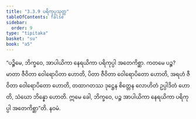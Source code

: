```yaml
---
title: "3.3.9 ပရိကုပ္ပသုတ္တ"
tableOfContents: false
sidebar:
  order: 9
type: "tipitaka"
basket: "su"
book: "a5"
---
```



<DynamicBreadcrumb />

<Division number="129" book="a5" e="ch" v="16" p="129">

<Paragraph number="725" book="a5">
“ပဉ္စိမေ, ဘိက္ခဝေ, အာပါယိကာ နေရယိကာ ပရိကုပ္ပါ အတေကိစ္ဆာ. ကတမေ ပဉ္စ? မာတာ ဇီဝိတာ ဝေါရောပိတာ ဟောတိ, ပိတာ ဇီဝိတာ ဝေါရောပိတော ဟောတိ, အရဟံ ဇီဝိတာ ဝေါရောပိတော ဟောတိ, တထာဂတဿ ဒုဋ္ဌေန စိတ္တေန လောဟိတံ ဥပ္ပါဒိတံ ဟောတိ, သံဃော ဘိန္နော ဟောတိ. ဣမေ ခေါ, ဘိက္ခဝေ, ပဉ္စ အာပါယိကာ နေရယိကာ ပရိကုပ္ပါ အတေကိစ္ဆာ”တိ.

</Paragraph>
</Division>

<Paragraph number="726" type="center" book="a5">
နဝမံ.
</Paragraph>